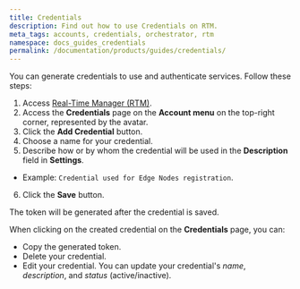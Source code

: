 ```yaml
---
title: Credentials
description: Find out how to use Credentials on RTM.
meta_tags: accounts, credentials, orchestrator, rtm
namespace: docs_guides_credentials
permalink: /documentation/products/guides/credentials/
---
```


You can generate credentials to use and authenticate services. Follow these steps:

1. Access [Real-Time Manager (RTM)](https://manager.azion.com/).
2. Access the **Credentials** page on the **Account menu** on the top-right corner, represented by the avatar.
3. Click the **Add Credential** button.
4. Choose a name for your credential.
5. Describe how or by whom the credential will be used in the **Description** field in **Settings**.
- Example: `Credential used for Edge Nodes registration`.
6. Click the **Save** button.

The token will be generated after the credential is saved.

When clicking on the created credential on the **Credentials** page, you can:

- Copy the generated token.
- Delete your credential.
- Edit your credential. You can update your credential's *name*, *description*, and *status* (active/inactive).
